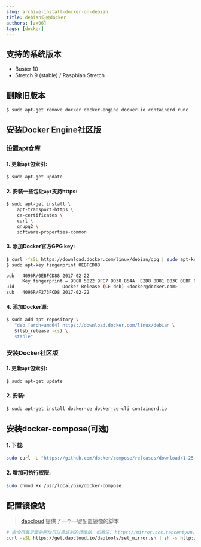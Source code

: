 ```yaml
---
slug: archive-install-docker-on-debian
title: debian安装docker
authors: [zx06]
tags: [docker]
---
```

## 支持的系统版本
- Buster 10
- Stretch 9 (stable) / Raspbian Stretch
## 删除旧版本
```bash
$ sudo apt-get remove docker docker-engine docker.io containerd runc
```
## 安装Docker Engine社区版
### 设置apt仓库
#### 1. 更新`apt`包索引:
```bash
$ sudo apt-get update
```
#### 2. 安装一些包让`apt`支持https:
```bash
$ sudo apt-get install \
    apt-transport-https \
    ca-certificates \
    curl \
    gnupg2 \
    software-properties-common
```
#### 3. 添加Docker官方GPG key:
```bash
$ curl -fsSL https://download.docker.com/linux/debian/gpg | sudo apt-key add -
$ sudo apt-key fingerprint 0EBFCD88

pub   4096R/0EBFCD88 2017-02-22
      Key fingerprint = 9DC8 5822 9FC7 DD38 854A  E2D8 8D81 803C 0EBF CD88
uid                  Docker Release (CE deb) <docker@docker.com>
sub   4096R/F273FCD8 2017-02-22
```
#### 4. 添加Docker源:
```bash
$ sudo add-apt-repository \
   "deb [arch=amd64] https://download.docker.com/linux/debian \
   $(lsb_release -cs) \
   stable"
```
### 安装Docker社区版
#### 1. 更新`apt`包索引:
```bash
$ sudo apt-get update
```
#### 2. 安装:
```bash
$ sudo apt-get install docker-ce docker-ce-cli containerd.io
```
## 安装docker-compose(可选)
#### 1. 下载:
```bash
sudo curl -L "https://github.com/docker/compose/releases/download/1.25.4/docker-compose-$(uname -s)-$(uname -m)" -o /usr/local/bin/docker-compose
```
#### 2. 增加可执行权限:
```bash
sudo chmod +x /usr/local/bin/docker-compose

```
## 配置镜像站
> [daocloud](https://www.daocloud.io/mirror) 提供了一个一键配置镜像的脚本
```bash
# 命令行最后面的网址可以换成别的镜像站，如腾讯: https://mirror.ccs.tencentyun.com
curl -sSL https://get.daocloud.io/daotools/set_mirror.sh | sh -s http://f1361db2.m.daocloud.io
```
